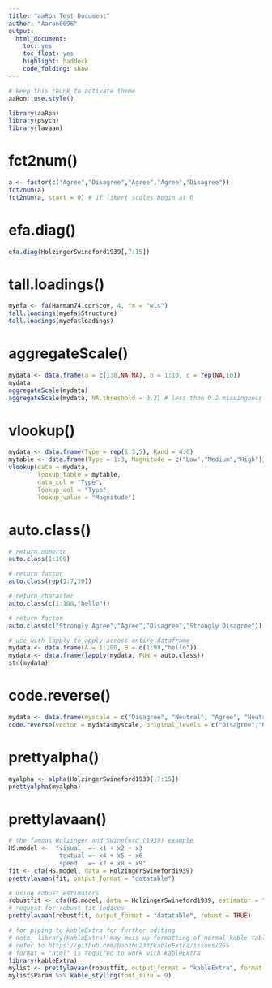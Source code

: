 ```yaml
---
title: "aaRon Test Document"
author: "Aaron0696"
output:
  html_document: 
    toc: yes
    toc_float: yes
    highlight: haddock
    code_folding: show
---
```


```r
# keep this chunk to activate theme
aaRon::use.style()
```

```r
library(aaRon)
library(psych)
library(lavaan)
```

# fct2num()

```r
a <- factor(c("Agree","Disagree","Agree","Agree","Disagree"))
fct2num(a)
fct2num(a, start = 0) # if likert scales begin at 0
```

# efa.diag()

```r
efa.diag(HolzingerSwineford1939[,7:15])
```

# tall.loadings()

```r
myefa <- fa(Harman74.cor$cov, 4, fm = "wls")
tall.loadings(myefa$Structure)
tall.loadings(myefa$loadings)
```

# aggregateScale()

```r
mydata <- data.frame(a = c(1:8,NA,NA), b = 1:10, c = rep(NA,10))
mydata
aggregateScale(mydata)
aggregateScale(mydata, NA.threshold = 0.2) # less than 0.2 missingness
```

# vlookup()

```r
mydata <- data.frame(Type = rep(1:3,5), Rand = 4:6)
mytable <- data.frame(Type = 1:3, Magnitude = c("Low","Medium","High"))
vlookup(data = mydata,
        lookup_table = mytable,
        data_col = "Type",
        lookup_col = "Type",
        lookup_value = "Magnitude")
```

# auto.class()

```r
# return numeric
auto.class(1:100)

# return factor
auto.class(rep(1:7,10))

# return character
auto.class(c(1:100,"hello"))

# return factor
auto.class(c("Strongly Agree","Agree","Disagree","Strongly Disagree"))

# use with lapply to apply across entire dataframe
mydata <- data.frame(A = 1:100, B = c(1:99,"hello"))
mydata <- data.frame(lapply(mydata, FUN = auto.class))
str(mydata)
```

# code.reverse()

```r
mydata <- data.frame(myscale = c("Disagree", "Neutral", "Agree", "Neutral","Agree"))
code.reverse(vector = mydata$myscale, original_levels = c("Disagree","Neutral","Agree"))
```

# prettyalpha()

```r
myalpha <- alpha(HolzingerSwineford1939[,7:15])
prettyalpha(myalpha)
```

# prettylavaan()

```r
# the famous Holzinger and Swineford (1939) example
HS.model <-  "visual  =~ x1 + x2 + x3
              textual =~ x4 + x5 + x6
              speed   =~ x7 + x8 + x9"
fit <- cfa(HS.model, data = HolzingerSwineford1939)
prettylavaan(fit, output_format = "datatable")
```

```r
# using robust estimators
robustfit <- cfa(HS.model, data = HolzingerSwineford1939, estimator = "MLM")
# request for robust fit indices
prettylavaan(robustfit, output_format = "datatable", robust = TRUE)
```

```r
# for piping to kableExtra for further editing
# note: library(kableExtra) may mess up formatting of normal kable tables in the same Rmd document
# refer to https://github.com/haozhu233/kableExtra/issues/265
# format = "html" is required to work with kableExtra
library(kableExtra)
mylist <- prettylavaan(robustfit, output_format = "kableExtra", format = "html", robust = TRUE)
mylist$Param %>% kable_styling(font_size = 9)
```
